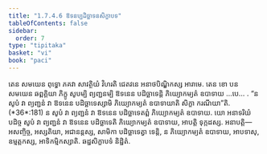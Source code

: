 ```yaml
---
title: "1.7.4.6 ឱទនប្បដិច្ឆាទនសិក្ខាបទ"
tableOfContents: false
sidebar:
  order: 7
type: "tipitaka"
basket: "vi"
book: "paci"
---
```



<DynamicBreadcrumb />

<Division number="611" book="paci">

<Paragraph number="1860" book="paci">
តេន សមយេន ពុទ្ធោ ភគវា សាវត្ថិយំ វិហរតិ ជេតវនេ អនាថបិណ្ឌិកស្ស អារាមេ. តេន ខោ បន សមយេន ឆព្ពគ្គិយា ភិក្ខូ សូបម្បិ ព្យញ្ជនម្បិ ឱទនេន បដិច្ឆាទេន្តិ ភិយ្យោកម្យតំ ឧបាទាយ …បេ… .
</Paragraph>

<Paragraph number="1861" book="paci">
<Emphasis>“ន សូបំ វា ព្យញ្ជនំ វា ឱទនេន បដិច្ឆាទេស្សាមិ ភិយ្យោកម្យតំ ឧបាទាយាតិ សិក្ខា ករណីយា”</Emphasis>តិ. (*36*:<Emphasis>181</Emphasis>)
</Paragraph>

<Paragraph number="1862" book="paci">
ន សូបំ វា ព្យញ្ជនំ វា ឱទនេន បដិច្ឆាទេតព្ពំ ភិយ្យោកម្យតំ ឧបាទាយ. យោ អនាទរិយំ បដិច្ច សូបំ វា ព្យញ្ជនំ វា ឱទនេន បដិច្ឆាទេតិ ភិយ្យោកម្យតំ ឧបាទាយ, អាបត្តិ ទុក្កដស្ស.
</Paragraph>

<Paragraph number="1863" book="paci">
អនាបត្តិ— អសញ្ចិច្ច, អស្សតិយា, អជានន្តស្ស, សាមិកា បដិច្ឆាទេត្វា ទេន្តិ, ន ភិយ្យោកម្យតំ ឧបាទាយ, អាបទាសុ, ឧម្មត្តកស្ស, អាទិកម្មិកស្សាតិ.

</Paragraph>
</Division>

<Paragraph number="1864" type="center" book="paci">
ឆដ្ឋសិក្ខាបទំ និដ្ឋិតំ.
</Paragraph>